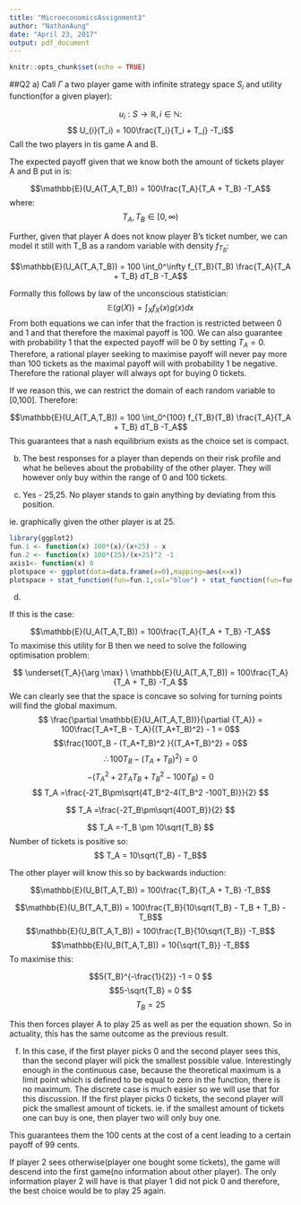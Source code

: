 ```yaml
---
title: "MicroeconomicsAssignment3"
author: "NathanAung"
date: "April 23, 2017"
output: pdf_document
---
```


```r
knitr::opts_chunk$set(echo = TRUE)
```

##Q2
a)
Call $\Gamma$ a two player game with infinite strategy space $S_i$ and utility function(for a given player):

$$u_i : S \rightarrow \mathbb{R}, i\in \mathbb{N}: $$
$$ U_{i}(T_i) =  100\frac{T_i}{T_i + T_j} -T_i$$
Call the two players in tis game A and B.

The expected payoff given that we know both the amount of tickets player A and B put in is:

$$\mathbb{E}(U_A(T_A,T_B)) = 100\frac{T_A}{T_A + T_B} -T_A$$
where:
$$ T_A,T_B \in [0,\infty)$$

Further, given that player A does not know player B's ticket number, we can model it still with T_B as a random variable with density $f_{T_B}$:

$$\mathbb{E}(U_A(T_A,T_B)) = 100 \int_0^\infty f_{T_B}(T_B) \frac{T_A}{T_A + T_B} dT_B -T_A$$

Formally this follows by law of the unconscious statistician:
$$\mathbb{E}(g(X)) = \int_X f_{X}(x) g(x) dx$$ 
From both equations we can infer that the fraction is restricted between  0 and 1 and that therefore the maximal payoff is 100. We can also guarantee with probability 1 that the expected payoff will be 0 by setting $T_A=0$. Therefore, a rational player seeking to maximise payoff will never pay more than 100 tickets as the maximal payoff will with probability 1 be negative. Therefore the rational player will always opt for buying 0 tickets. 

If we reason this, we can restrict the domain of each random variable to [0,100]. Therefore:

$$\mathbb{E}(U_A(T_A,T_B)) = 100 \int_0^{100} f_{T_B}(T_B) \frac{T_A}{T_A + T_B} dT_B -T_A$$
This guarantees that a nash equilibrium exists as the choice set is compact.

b) The best responses for a player than depends on their risk profile and what he believes about the probability of the other player. They will however only buy within the range of 0 and 100 tickets. 

c) Yes - 25,25. No player stands to gain anything by deviating from this position.

ie. graphically given the other player is at 25.
```r
library(ggplot2)
fun.1 <- function(x) 100*(x)/(x+25) - x
fun.2 <- function(x) 100*(25)/(x+25)^2 -1
axis1<- function(x) 0
plotspace <- ggplot(data=data.frame(x=0),mapping=aes(x=x))
plotspace + stat_function(fun=fun.1,col="blue") + stat_function(fun=fun.2,col="red")+ stat_function(fun=axis1) + xlim(0,100)
```

d)

If this is the case:

$$\mathbb{E}(U_A(T_A,T_B)) = 100\frac{T_A}{T_A + T_B} -T_A$$
To maximise this utility for B then we need to solve the following optimisation problem:

$$ \underset{T_A}{\arg \max} \ \mathbb{E}(U_A(T_A,T_B)) = 100\frac{T_A}{T_A + T_B} -T_A $$
We can clearly see that the space is concave so solving for turning points will find the global maximum.
$$ \frac{\partial  \mathbb{E}(U_A(T_A,T_B))}{\partial {T_A}} = 100\frac{T_A+T_B - T_A}{(T_A+T_B)^2} - 1   = 0$$ 
$$\frac{100T_B - (T_A+T_B)^2 }{(T_A+T_B)^2} = 0$$
$$\therefore 100T_B - (T_A+T_B)^2) = 0 $$
$$-(T_A^2 +2T_AT_B + T_B^2 - 100T_B)  = 0 $$
$$ T_A =\frac{-2T_B\pm\sqrt{4T_B^2-4(T_B^2 -100T_B)}}{2}  $$


$$ T_A =\frac{-2T_B\pm\sqrt{400T_B}}{2}  $$

$$ T_A =-T_B \pm 10\sqrt{T_B} $$
Number of tickets is positive so:
$$ T_A = 10\sqrt{T_B} - T_B$$

The other player will know this so by backwards induction:

$$\mathbb{E}(U_B(T_A,T_B)) = 100\frac{T_B}{T_A + T_B} -T_B$$

$$\mathbb{E}(U_B(T_A,T_B)) = 100\frac{T_B}{10\sqrt{T_B} - T_B + T_B} -T_B$$
$$\mathbb{E}(U_B(T_A,T_B)) = 100\frac{T_B}{10\sqrt{T_B}} -T_B$$
$$\mathbb{E}(U_B(T_A,T_B)) = 10{\sqrt{T_B}} -T_B$$
To maximise this:

$$5{T_B}^{-\frac{1}{2}} -1 = 0 $$
$$5-\sqrt{T_B} = 0 $$
$$T_B = 25$$

This then forces player A to play 25 as well as per the equation shown. So in actuality, this has the same outcome as the previous result.

f) In this case, if the first player picks 0 and the second player sees this, than the second player will pick the smallest possible value. Interestingly enough in the continuous case, because the theoretical maximum is a limit point which is defined to be equal to zero in the function, there is no maximum. The discrete case is much easier so we will use that for this discussion. If the first player picks 0 tickets, the second player will pick the smallest amount of tickets. ie. if the smallest amount of tickets one can buy is one, then player two will only buy one. 

This guarantees them the 100 cents at the cost of a cent leading to a certain payoff of 99 cents. 

If player 2 sees otherwise(player one bought some tickets), the game will descend into the first game(no information about other player). The only information player 2 will have is that player 1 did not pick 0 and therefore, the best choice would be to play 25 again.




